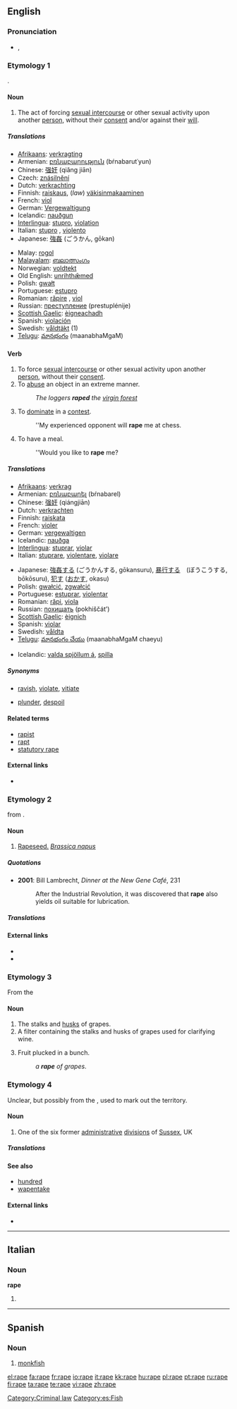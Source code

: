 {{also|râpé}}
{{wikipedia|dab=rape (disambiguation)|Rape}}
==English==

===Pronunciation===
* {{a|UK|US}} {{IPA|/ɹeɪp/}}, {{SAMPA|/reIp/}}
*: {{rhymes|eɪp}}

===Etymology 1===
{{etyl|la}} {{term|rapere||to abduct or seize by force|lang=la}}.

====Noun====
{{en-noun}}

# {{crime}} The act of forcing [[sexual intercourse]] or other sexual activity upon another [[person]], without their [[consent]] and/or against their [[will]].

=====Translations=====
{{trans-top|the act of forcing sexual activity}}
* [[Afrikaans]]: [[verkragting]]
* Armenian: [[բռնաբարություն]] (bŕnabarut῾yun)
* Chinese: [[强奸]] (qiǎng jiān)
* Czech: [[znásilnění]] {{n}}
* Dutch: [[verkrachting]] {{f}}
* Finnish: [[raiskaus]], (''law'') [[väkisinmakaaminen]]
* French: [[viol]] {{m}}
* German: [[Vergewaltigung]] {{f}}
* Icelandic: [[nauðgun]] {{f}}
* [[Interlingua]]: [[stupro]], [[violation]]
* Italian: [[stupro]] {{m}}, [[violento]] {{m}}
* Japanese: [[強姦]] (ごうかん, gōkan)
{{trans-mid}}
* Malay: [[rogol]]
* [[Malayalam]]: [[ബലാത്സംഗം]]
* Norwegian: [[voldtekt]]
* Old English: [[unrihthæmed|unrihthǣmed]]
* Polish: [[gwałt]] {{m}}
* Portuguese: [[estupro]] {{m}}
* Romanian: [[răpire]] {{f}}, [[viol]] {{n}}
* Russian: [[преступление]] (prestuplénije) {{n}}
* [[Scottish Gaelic]]: [[èignich|èigneachadh]] {{m}}
* Spanish: [[violación]] {{f}}
* Swedish: [[våldtäkt]] {{c}} (1)
* [[Telugu]]: [[మానభంగం]] (maanabhaMgaM)
{{trans-bottom}}

====Verb====
{{en-verb|rap|ing}}

# To force [[sexual intercourse]] or other sexual activity upon another [[person]], without their [[consent]].
# To [[abuse]] an object in an extreme manner.
#: ''The loggers '''raped''' the [[virgin forest]]''
# {{slang}} To [[dominate]] in a [[contest]].
#: ''My experienced opponent will '''rape''' me at chess.
# {{slang}} To have a meal.
#: ''Would you like to '''rape''' me?

=====Translations=====
{{trans-top|to force sexual intercourse}}
* [[Afrikaans]]: [[verkrag]]
* Armenian: [[բռնաբարել]] (bŕnabarel)
* Chinese: [[强奸]] (qiángjiān)
* Dutch: [[verkrachten]]
* Finnish: [[raiskata]]
* French: [[violer]]
* German: [[vergewaltigen]]
* Icelandic: [[nauðga]]
* [[Interlingua]]: [[stuprar]], [[violar]]
* Italian: [[stuprare]], [[violentare]], [[violare]]
{{trans-mid}}
* Japanese: [[強姦]]する (ごうかんする, gōkansuru), [[暴行]]する　(ぼうこうする, bōkōsuru), [[犯す]] ([[おかす]], okasu)
* Polish: [[gwałcić]], [[zgwałcić]]
* Portuguese: [[estuprar]], [[violentar]]
* Romanian: [[răpi]], [[viola]]
* Russian: [[похищать]] (pokhiščát’)
* [[Scottish Gaelic]]: [[èignich]]
* Spanish: [[violar]]
* Swedish: [[våldta]]
* [[Telugu]]: [[మానభంగం చేయు]] (maanabhaMgaM chaeyu)
{{trans-bottom}}

{{trans-top|to cause damage, destruction to a countryside, nature etc}}
* Icelandic: [[valda spjöllum á]], [[spilla]]
{{trans-mid}}
{{trans-bottom}}

=====Synonyms=====
* {{sense|to force sexual intercourse}} [[ravish]], [[violate]], [[vitiate]]
* {{sense|to abuse}} [[plunder]], [[despoil]]

====Related terms====
* [[rapist]]
* [[rapt]]
* [[statutory rape]]

====External links====
* {{pedialite|rape}}

===Etymology 2===
{{etyl|la}} {{term|rapa|lang=la}} from {{term|rapum||a turnip|lang=la}}.

====Noun====
{{en-noun|rape}}

# [[rapeseed|Rapeseed.]] ''[[Brassica napus]]''

=====Quotations=====
* '''2001''': Bill Lambrecht, ''Dinner at the New Gene Café'', 231
*: After the Industrial Revolution, it was discovered that '''rape''' also yields oil suitable for lubrication.

=====Translations=====
{{trans-see|rapeseed}}

====External links====
* {{pedialite|rapeseed}}
* {{specieslite|Brassica napus}}

===Etymology 3===
From the {{etyl|fr}} {{term|rape||grape stalk|lang=fr}}

====Noun====
{{en-noun}}

# The stalks and [[husk]]s of grapes.
# A filter containing the stalks and husks of grapes used for clarifying wine.
# {{obsolete}} Fruit plucked in a bunch.
#: ''a '''rape''' of grapes''.

===Etymology 4===
Unclear, but possibly from the {{etyl|ang}} {{term|rap||rope|lang=ang}}, used to mark out the territory.

====Noun====
{{en-noun}}

# One of the six former [[administrative]] [[divisions]] of [[Sussex]], UK

=====Translations=====
{{trans-top|grape husks}}
{{trans-mid}}
{{trans-bottom}}

{{trans-top|wine filter}}
{{trans-mid}}
{{trans-bottom}}

{{trans-top|bunch of fruit}}
{{trans-mid}}
{{trans-bottom}}

====See also====
* [[hundred]]
* [[wapentake]]

====External links====
* {{pedialite|Rape (county subdivision)}}

[[Category:Criminal law]]

----

==Italian==

===Noun===
'''rape''' {{f}}

# {{plural of|[[rapa]]|lang=Italian}}

----

==Spanish==

===Noun===
{{es-noun-m}}

# [[monkfish]]

[[Category:es:Fish]]

[[el:rape]]
[[fa:rape]]
[[fr:rape]]
[[io:rape]]
[[it:rape]]
[[kk:rape]]
[[hu:rape]]
[[pl:rape]]
[[pt:rape]]
[[ru:rape]]
[[fi:rape]]
[[ta:rape]]
[[te:rape]]
[[vi:rape]]
[[zh:rape]]